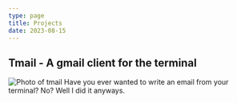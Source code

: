 ```yaml
---
type: page
title: Projects
date: 2023-08-15
---
```

## Tmail - A gmail client for the terminal
<Image
  src="/images/tmail.png"
  alt="Photo of tmail"
  width={1125}
  height={750}
  priority
  className="next-image"
/>
Have you ever wanted to write an email from your terminal? No? Well I did it anyways.


